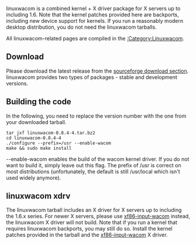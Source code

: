 linuxwacom is a combined kernel + X driver package for X servers up to including 1.6. Note that the kernel patches provided here are backports, including new device support for kernels.
If you run a reasonably modern desktop distribution, you do not need the linuxwacom tarballs.

All linuxwacom-related pages are compiled in the [[:Category:Linuxwacom]].


== Download ==

Please download the latest release from the [https://sourceforge.net/projects/linuxwacom/files/ sourceforge download section]. linuxwacom provides two types of packages - stable and development versions.

== Building the code ==
In the following, you need to replace the version number with the one from your downloaded tarball.
<pre>
tar jxf linuxwacom-0.8.4-4.tar.bz2
cd linuxwacom-0.8.4-4
./configure --prefix=/usr --enable-wacom
make && sudo make install
</pre>

--enable-wacom enables the build of the wacom kernel driver. If you do not want to build it, simply leave out this flag. The prefix of /usr is correct on most distributions (unfortunately, the default is still /usr/local which isn't used widely anymore).


== linuxwacom xdrv ==
The linuxwacom tarball includes an X driver for X servers up to including the 1.6.x series. For newer X servers, please use [[xf86-input-wacom]] instead, the linuxwacom X driver will not build.
Note that if you run a kernel that requires linuxwacom backports, you may still do so. Install the kernel patches provided in the tarball and the [[xf86-input-wacom]] X driver.